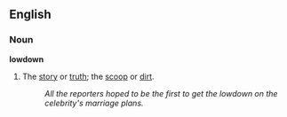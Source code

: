 ==English==
===Noun===
'''lowdown'''
#The [[story]] or [[truth]]; the [[scoop]] or [[dirt]].
#:''All the reporters hoped to be the first to get the lowdown on the celebrity's marriage plans.''